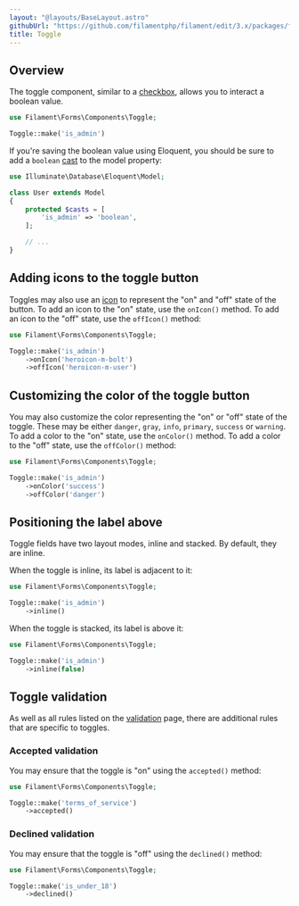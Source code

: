```yaml
---
layout: "@layouts/BaseLayout.astro"
githubUrl: "https://github.com/filamentphp/filament/edit/3.x/packages/forms/docs/03-fields/05-toggle.md"
title: Toggle
---
```


## Overview

The toggle component, similar to a [checkbox](./checkbox), allows you to interact a boolean value.

```php
use Filament\Forms\Components\Toggle;

Toggle::make('is_admin')
```

<AutoScreenshot name="forms/fields/toggle/simple" alt="Toggle" version="3.x" />

If you're saving the boolean value using Eloquent, you should be sure to add a `boolean` [cast](https://laravel.com/docs/eloquent-mutators#attribute-casting) to the model property:

```php
use Illuminate\Database\Eloquent\Model;

class User extends Model
{
    protected $casts = [
        'is_admin' => 'boolean',
    ];

    // ...
}
```

## Adding icons to the toggle button

Toggles may also use an [icon](https://blade-ui-kit.com/blade-icons?set=1#search) to represent the "on" and "off" state of the button. To add an icon to the "on" state, use the `onIcon()` method. To add an icon to the "off" state, use the `offIcon()` method:

```php
use Filament\Forms\Components\Toggle;

Toggle::make('is_admin')
    ->onIcon('heroicon-m-bolt')
    ->offIcon('heroicon-m-user')
```

<AutoScreenshot name="forms/fields/toggle/icons" alt="Toggle icons" version="3.x" />

## Customizing the color of the toggle button

You may also customize the color representing the "on" or "off" state of the toggle. These may be either `danger`, `gray`, `info`, `primary`, `success` or `warning`. To add a color to the "on" state, use the `onColor()` method. To add a color to the "off" state, use the `offColor()` method:

```php
use Filament\Forms\Components\Toggle;

Toggle::make('is_admin')
    ->onColor('success')
    ->offColor('danger')
```

<AutoScreenshot name="forms/fields/toggle/off-color" alt="Toggle off color" version="3.x" />

<AutoScreenshot name="forms/fields/toggle/on-color" alt="Toggle on color" version="3.x" />

## Positioning the label above

Toggle fields have two layout modes, inline and stacked. By default, they are inline.

When the toggle is inline, its label is adjacent to it:

```php
use Filament\Forms\Components\Toggle;

Toggle::make('is_admin')
    ->inline()
```

<AutoScreenshot name="forms/fields/toggle/inline" alt="Toggle with its label inline" version="3.x" />

When the toggle is stacked, its label is above it:

```php
use Filament\Forms\Components\Toggle;

Toggle::make('is_admin')
    ->inline(false)
```

<AutoScreenshot name="forms/fields/toggle/not-inline" alt="Toggle with its label above" version="3.x" />

## Toggle validation

As well as all rules listed on the [validation](./../validation) page, there are additional rules that are specific to toggles.

### Accepted validation

You may ensure that the toggle is "on" using the `accepted()` method:

```php
use Filament\Forms\Components\Toggle;

Toggle::make('terms_of_service')
    ->accepted()
```

### Declined validation

You may ensure that the toggle is "off" using the `declined()` method:

```php
use Filament\Forms\Components\Toggle;

Toggle::make('is_under_18')
    ->declined()
```
